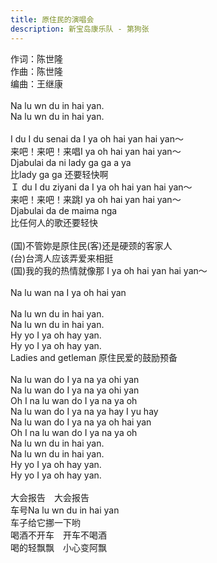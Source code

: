 ```yaml
---
title: 原住民的演唱会
description: 新宝岛康乐队 - 第狗张
---
```


作词：陈世隆<br />作曲：陈世隆<br />编曲：王继康<br /><br />Na lu wn du in hai yan.<br />Na lu wn du in hai yan.<br /><br />I du I du senai da I ya oh hai yan hai yan～<br />来吧！来吧！来唱I ya oh hai yan hai yan～<br />Djabulai da ni lady ga ga a ya<br />比lady ga ga 还要轻快啊<br />Ｉ du I du ziyani da I ya oh hai yan hai yan～<br />来吧！来吧！来跳I ya oh hai yan hai yan～<br />Djabulai da de maima nga<br />比任何人的歌还要轻快<br /><br />(国)不管妳是原住民(客)还是硬颈的客家人<br />(台)台湾人应该弄爱来相挺<br />(国)我的我的热情就像那 I ya oh hai yan hai yan～<br /><br />Na lu wan na I ya oh hai yan<br /><br />Na lu wn du in hai yan.<br />Na lu wn du in hai yan.<br />Hy yo I ya oh hay yan.<br />Hy yo I ya oh hay yan.<br />Ladies and getleman 原住民爱的鼓励预备<br /><br />Na lu wan do I ya na ya ohi yan<br />Na lu wan do I ya na ya ohi yan<br />Oh I na lu wan do I ya na ya oh<br />Na lu wan do I ya na ya hay I yu hay<br />Na lu wan do I ya na ya oh hai yan<br />Oh I na lu wan do I ya na ya oh<br />Na lu wn du in hai yan.<br />Na lu wn du in hai yan.<br />Hy yo I ya oh hay yan.<br />Hy yo I ya oh hay yan.<br /><br />大会报告　大会报告<br />车号Na lu wn du in hai yan<br />车子给它挪一下哟<br />喝酒不开车　开车不喝酒<br />喝的轻飘飘　小心变阿飘